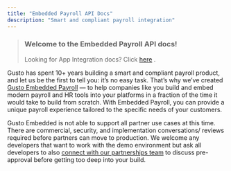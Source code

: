 ```yaml
---
title: "Embedded Payroll API Docs"
description: "Smart and compliant payroll integration"
---
```

> ### Welcome to the Embedded Payroll API docs!
> 
> Looking for App Integration docs? Click [here](https://docs.gusto.com/app-integrations/docs)
> .

Gusto has spent 10+ years building a smart and compliant payroll product, and let us be the first to tell you: it’s no easy task. That’s why we’ve created [Gusto Embedded Payroll](https://gusto.com/embedded-payroll)
— to help companies like you build and embed modern payroll and HR tools into your platforms in a fraction of the time it would take to build from scratch. With Embedded Payroll, you can provide a unique payroll experience tailored to the specific needs of your customers.

Gusto Embedded is not able to support all partner use cases at this time. There are commercial, security, and implementation conversations/ reviews required before partners can move to production. We welcome any developers that want to work with the demo environment but ask all developers to also [connect with our partnerships team](https://gusto-embedded-payroll.typeform.com/to/iomAQIj3?typeform-source=embedded.gusto.com)
 to discuss pre-approval before getting too deep into your build.

